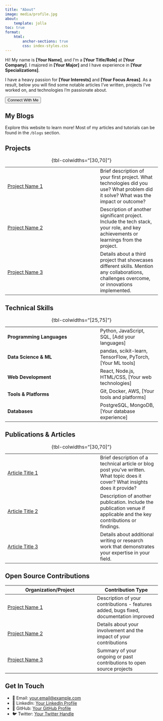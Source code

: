 ```yaml
---
title: "About"
image: media/profile.jpg
about:
    template: jolla
toc: true
format:
    html:
        anchor-sections: true
        css: index-styles.css
---
```


Hi! My name is **[Your Name]**, and I'm a **[Your Title/Role]** at **[Your Company]**. I majored in **[Your Major]** and I have experience in **[Your Specializations]**.

I have a heavy passion for **[Your Interests]** and **[Your Focus Areas]**. As a result, below you will find some notable articles I've written, projects I've worked on, and technologies I'm passionate about.

<button onclick="window.location.href='#'" class="subscribe-button">Connect With Me</button>

## My Blogs

Explore this website to learn more! Most of my articles and tutorials can be found in the `/blogs` section.

## Projects

| | |
|--------------|---------|
| [Project Name 1](#) | Brief description of your first project. What technologies did you use? What problem did it solve? What was the impact or outcome? |
| [Project Name 2](#) | Description of another significant project. Include the tech stack, your role, and key achievements or learnings from the project. |
| [Project Name 3](#) | Details about a third project that showcases different skills. Mention any collaborations, challenges overcome, or innovations implemented. |
: {tbl-colwidths="[30,70]"}

## Technical Skills

|  |  |
|--------------|---------|
| **Programming Languages** | Python, JavaScript, SQL, [Add your languages] |
| **Data Science & ML** | pandas, scikit-learn, TensorFlow, PyTorch, [Your ML tools] |
| **Web Development** | React, Node.js, HTML/CSS, [Your web technologies] |
| **Tools & Platforms** | Git, Docker, AWS, [Your tools and platforms] |
| **Databases** | PostgreSQL, MongoDB, [Your database experience] |
: {tbl-colwidths="[25,75]"}

## Publications & Articles

| | |
|--------------|---------|
| [Article Title 1](#) | Brief description of a technical article or blog post you've written. What topic does it cover? What insights does it provide? |
| [Article Title 2](#) | Description of another publication. Include the publication venue if applicable and the key contributions or findings. |
| [Article Title 3](#) | Details about additional writing or research work that demonstrates your expertise in your field. |
: {tbl-colwidths="[30,70]"}

## Open Source Contributions

| **Organization/Project** | **Contribution Type** | 
| -----------------|------------|
| [Project Name 1](#) | Description of your contributions - features added, bugs fixed, documentation improved |
| [Project Name 2](#) | Details about your involvement and the impact of your contributions |
| [Project Name 3](#) | Summary of your ongoing or past contributions to open source projects |

## Get In Touch

- 📧 Email: [your.email@example.com](mailto:your.email@example.com)
- 💼 LinkedIn: [Your LinkedIn Profile](#)
- 🐙 GitHub: [Your GitHub Profile](https://github.com/DannyMang)
- 🐦 Twitter: [Your Twitter Handle](#)
